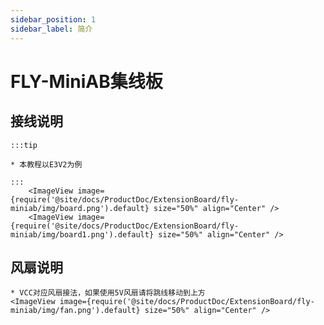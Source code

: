 ```yaml
---
sidebar_position: 1
sidebar_label: 简介
---
```




# FLY-MiniAB集线板



## 接线说明

    :::tip

    * 本教程以E3V2为例

    :::
        <ImageView image={require('@site/docs/ProductDoc/ExtensionBoard/fly-miniab/img/board.png').default} size="50%" align="Center" />
        <ImageView image={require('@site/docs/ProductDoc/ExtensionBoard/fly-miniab/img/board1.png').default} size="50%" align="Center" />


## 风扇说明
    * VCC对应风扇接法，如果使用5V风扇请将跳线移动到上方 
    <ImageView image={require('@site/docs/ProductDoc/ExtensionBoard/fly-miniab/img/fan.png').default} size="50%" align="Center" />
